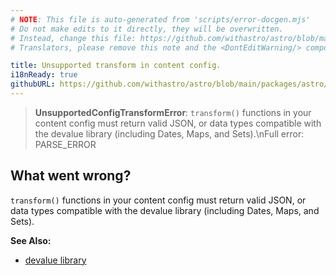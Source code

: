 ```yaml
---
# NOTE: This file is auto-generated from 'scripts/error-docgen.mjs'
# Do not make edits to it directly, they will be overwritten.
# Instead, change this file: https://github.com/withastro/astro/blob/main/packages/astro/src/core/errors/errors-data.ts
# Translators, please remove this note and the <DontEditWarning/> component.

title: Unsupported transform in content config.
i18nReady: true
githubURL: https://github.com/withastro/astro/blob/main/packages/astro/src/core/errors/errors-data.ts
---
```


<DontEditWarning />


> **UnsupportedConfigTransformError**: `transform()` functions in your content config must return valid JSON, or data types compatible with the devalue library (including Dates, Maps, and Sets).\nFull error: PARSE_ERROR

## What went wrong?
`transform()` functions in your content config must return valid JSON, or data types compatible with the devalue library (including Dates, Maps, and Sets).

**See Also:**
-  [devalue library](https://github.com/rich-harris/devalue)


